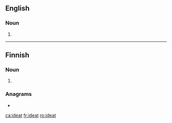 ==English==

===Noun===
{{en-noun}}

# {{alternative form of|ideate|lang=en}}

{{Webster 1913}}

----

==Finnish==

===Noun===
{{head|fi|noun form}}

# {{plural of|idea|lang=fi}}

===Anagrams===
* {{l|fi|taide}}

[[ca:ideat]]
[[fr:ideat]]
[[ro:ideat]]